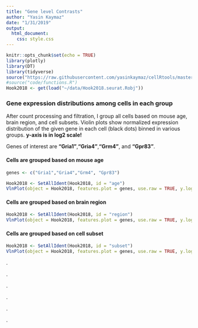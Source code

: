```yaml
---
title: "Gene level Contrasts"
author: "Yasin Kaymaz"
date: "1/31/2019"
output:
  html_document:
    css: style.css
---
```


```r
knitr::opts_chunk$set(echo = TRUE)
library(plotly)
library(DT)
library(tidyverse)
source("https://raw.githubusercontent.com/yasinkaymaz/cellRtools/master/main/functions.R")
#source("code/functions.R")
Hook2018 <- get(load("~/data/Hook2018.seurat.Robj"))

```

### Gene expression distributions among cells in each group

After count processing and filtration, I group all cells based on mouse age, brain region, and cell subsets. Violin plots show normalized expression distribution of the given gene in each cell (black dots) binned in various groups. **y-axis is in log2 scale!**

Genes of interest are **"Gria1"**,**"Gria4"**,**"Grm4"**, and **"Gpr83"**.

#### Cells are grouped based on mouse age

```r
genes <- c("Gria1","Gria4","Grm4", "Gpr83")

Hook2018 <- SetAllIdent(Hook2018, id = "age")
VlnPlot(object = Hook2018, features.plot = genes, use.raw = TRUE, y.log = TRUE,nCol = 1,x.lab.rot = T)
```

#### Cells are grouped based on brain region

```r

Hook2018 <- SetAllIdent(Hook2018, id = "region")
VlnPlot(object = Hook2018, features.plot = genes, use.raw = TRUE, y.log = TRUE,nCol = 1,x.lab.rot = T)
```

#### Cells are grouped based on cell subset

```r

Hook2018 <- SetAllIdent(Hook2018, id = "subset")
VlnPlot(object = Hook2018, features.plot = genes, use.raw = TRUE, y.log = TRUE,nCol = 1,x.lab.rot = T)

```


.

.

.

.

.

.

